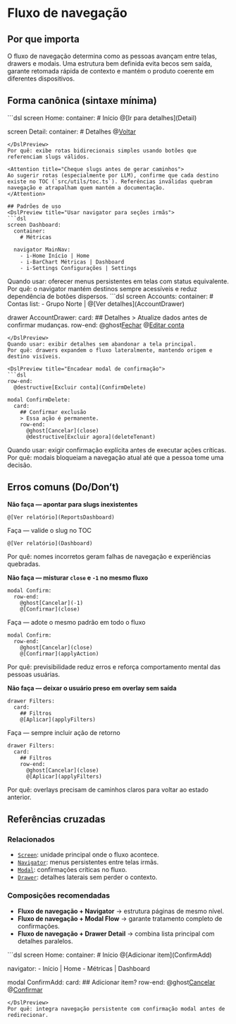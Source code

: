 # Fluxo de navegação

## Por que importa
O fluxo de navegação determina como as pessoas avançam entre telas, drawers e modais. Uma estrutura bem definida evita becos sem saída, garante retomada rápida de contexto e mantém o produto coerente em diferentes dispositivos.

## Forma canônica (sintaxe mínima)
<DslPreview title="Fluxo básico entre duas telas">
```dsl
screen Home:
  container:
    # Início
    @[Ir para detalhes](Detail)

screen Detail:
  container:
    # Detalhes
    @[Voltar](Home)
```
</DslPreview>
Por quê: exibe rotas bidirecionais simples usando botões que referenciam slugs válidos.

<Attention title="Cheque slugs antes de gerar caminhos">
Ao sugerir rotas (especialmente por LLM), confirme que cada destino existe no TOC (`src/utils/toc.ts`). Referências inválidas quebram navegação e atrapalham quem mantém a documentação.
</Attention>

## Padrões de uso
<DslPreview title="Usar navigator para seções irmãs">
```dsl
screen Dashboard:
  container:
    # Métricas

  navigator MainNav:
    - i-Home Início | Home
    - i-BarChart Métricas | Dashboard
    - i-Settings Configurações | Settings
```
</DslPreview>
Quando usar: oferecer menus persistentes em telas com status equivalente.
Por quê: o navigator mantém destinos sempre acessíveis e reduz dependência de botões dispersos.

<DslPreview title="Abrir drawer para contexto complementar">
```dsl
screen Accounts:
  container:
    # Contas
    list:
      - Grupo Norte | @[Ver detalhes](AccountDrawer)

drawer AccountDrawer:
  card:
    ## Detalhes
    > Atualize dados antes de confirmar mudanças.
    row-end:
      @ghost[Fechar](close)
      @[Editar conta](EditAccount)
```
</DslPreview>
Quando usar: exibir detalhes sem abandonar a tela principal.
Por quê: drawers expandem o fluxo lateralmente, mantendo origem e destino visíveis.

<DslPreview title="Encadear modal de confirmação">
```dsl
row-end:
  @destructive[Excluir conta](ConfirmDelete)

modal ConfirmDelete:
  card:
    ## Confirmar exclusão
    > Essa ação é permanente.
    row-end:
      @ghost[Cancelar](close)
      @destructive[Excluir agora](deleteTenant)
```
</DslPreview>
Quando usar: exigir confirmação explícita antes de executar ações críticas.
Por quê: modais bloqueiam a navegação atual até que a pessoa tome uma decisão.

## Erros comuns (Do/Don’t)
**Não faça — apontar para slugs inexistentes**
<DslPreview title="❌ Errado — Destino inválido">
```dsl
@[Ver relatório](ReportsDashboard)
```
</DslPreview>

Faça — valide o slug no TOC
<DslPreview title="✅ Correto — Destino registrado">
```dsl
@[Ver relatório](Dashboard)
```
</DslPreview>
Por quê: nomes incorretos geram falhas de navegação e experiências quebradas.

**Não faça — misturar `close` e `-1` no mesmo fluxo**
<DslPreview title="❌ Errado — Fechamento inconsistente">
```dsl
modal Confirm:
  row-end:
    @ghost[Cancelar](-1)
    @[Confirmar](close)
```
</DslPreview>

Faça — adote o mesmo padrão em todo o fluxo
<DslPreview title="✅ Correto — Consistência de fechamento">
```dsl
modal Confirm:
  row-end:
    @ghost[Cancelar](close)
    @[Confirmar](applyAction)
```
</DslPreview>
Por quê: previsibilidade reduz erros e reforça comportamento mental das pessoas usuárias.

**Não faça — deixar o usuário preso em overlay sem saída**
<DslPreview title="❌ Errado — Drawer sem fechar">
```dsl
drawer Filters:
  card:
    ## Filtros
    @[Aplicar](applyFilters)
```
</DslPreview>

Faça — sempre incluir ação de retorno
<DslPreview title="✅ Correto — Drawer com botões de saída">
```dsl
drawer Filters:
  card:
    ## Filtros
    row-end:
      @ghost[Cancelar](close)
      @[Aplicar](applyFilters)
```
</DslPreview>
Por quê: overlays precisam de caminhos claros para voltar ao estado anterior.

## Referências cruzadas

### Relacionados
- [`Screen`](./screen): unidade principal onde o fluxo acontece.
- [`Navigator`](./navigator): menus persistentes entre telas irmãs.
- [`Modal`](./modal): confirmações críticas no fluxo.
- [`Drawer`](./drawer): detalhes laterais sem perder o contexto.

### Composições recomendadas
- **Fluxo de navegação + Navigator** → estrutura páginas de mesmo nível.
- **Fluxo de navegação + Modal Flow** → garante tratamento completo de confirmações.
- **Fluxo de navegação + Drawer Detail** → combina lista principal com detalhes paralelos.

<DslPreview title="Fluxo com navigator e modal">
```dsl
screen Home:
  container:
    # Início
    @[Adicionar item](ConfirmAdd)

  navigator:
    - Início | Home
    - Métricas | Dashboard

modal ConfirmAdd:
  card:
    ## Adicionar item?
    row-end:
      @ghost[Cancelar](close)
      @[Confirmar](Dashboard)
```
</DslPreview>
Por quê: integra navegação persistente com confirmação modal antes de redirecionar.
